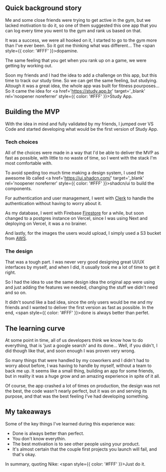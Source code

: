 ## Quick background story

Me and some close friends were trying to get active in the gym, but we lacked
motivation to do it, so one of them suggested this one app that you can log
every time you went to the gym and rank us based on that.

It was a success, we were all hooked on it, I started to go to the gym more than
I've ever been. So it got me thinking what was different... The <span style={{ color: '#FFF' }}>dopamine</span>.

The same feeling that you get when you rank up on a game, we were getting by working out.

Soon my friends and I had the idea to add a challenge on this app, but this time to track our study time. So we can get
the same feeling, but studying. Altough it was a great idea, the whole app was
built for fitness pourposes... So it came the idea for <a href='https://study.app.br' target='_blank' rel='noopener noreferrer' style={{ color: '#FFF' }}>Study App</a>.

## Building the MVP

With the idea in mind and fully validated by my friends, I jumped over VS Code and started developing what would be the
first version of Study App.

### Tech choices

All of the choices were made in a way that I'd be able to deliver the MVP as fast as possible, with little to no waste
of time, so I went with the stack I'm most comfortable with.

To avoid speding too much time making a design system, I used the awesome lib called
<a href='https://ui.shadcn.com/' target='_blank' rel='noopener noreferrer' style={{ color: '#FFF' }}>shadcn/ui</a>
to build the components.

For authentication and user management, I went with
<a href='https://clerk.com/' target='_blank' rel='noopener noreferrer'>Clerk</a>
to handle the authentication without having to worry about it.

As my database, I went with Firebase
<a href='https://firebase.google.com/docs/firestore' target='_blank' rel='noopener noreferrer'>Firestore</a>
for a while, but soon changed to a postgres instance on Vercel, since I was using
Next and deploying on Vercel, it was a no brainer.

And lastly, for the images the users would upload, I simply used a S3 bucket from
<a href='https://aws.amazon.com/s3/' target='_blank' rel='noopener noreferrer'>AWS</a>.

### The design

That was a tough part. I was never very good designing great UI/UX interfaces by myself,
and when I did, it usually took me a lot of time to get it right.

So I had the idea to use the same design idea the original app were using and just
adding the features we needed, changing the stuff we didn't need and so on.

It didn't sound like a bad idea, since the only users would be me and my friends
and I wanted to deliver the first version as fast as possible. In the end,
<span style={{ color: '#FFF' }}>done is always better than perfet</span>.

## The learning curve

At some point in time, all of us developers think we know how to do everything, that is 'just a google search' and its done...
Well, if you didn't, I did though like that, and soon enough I was proven very wrong.

So many things that were handled by my coworkers and I didn't had to worry about before, I was having to handle by myself,
without a team to back me up. It seems like a small thing, building an app for some friends, but in reality it was a huge
grow and an amazing experience in spite of it all.

Of course, the app crashed a lot of times on production, the design was not the best, the code wasn't nearly perfect, but
it was on and serving its purpose, and that was the best feeling I've had developing something.

## My takeaways

Some of the key things I've learned during this experience was:

- Done is always better than perfect.
- You don't know everythin.
- The best motivation is to see other people using your product.
- It's almost certain that the couple first projects you launch will fail, and that's okay.

In summary, quoting Nike: <span style={{ color: '#FFF' }}>Just do it</span>.